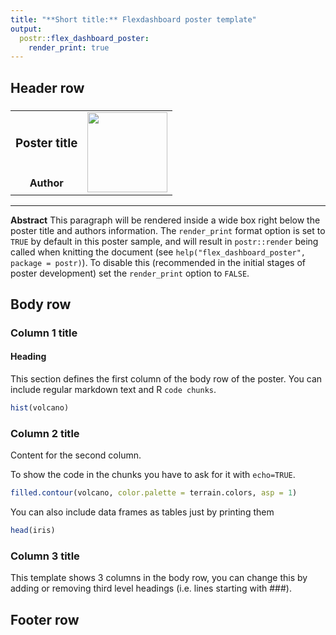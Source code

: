 ```yaml
---
title: "**Short title:** Flexdashboard poster template"
output: 
  postr::flex_dashboard_poster:
    render_print: true
---
```



## Header row {data-height=15}

###

<table style="width:100%">
<tr>
  <td><center><h3>
  **Poster title**
  </h3></center></td>
  <td rowspan="2">
  <img src="resources/logo.png" style="width:128px"></img>
  </td>
</tr>
<tr><td><center>
  **Author**
  </center></td>
</tr>
</table> 

<hr>

**Abstract** This paragraph will be rendered inside a wide box right below the
poster title and authors information.
The `render_print` format option is set to `TRUE` by default in this poster
sample, and will result in `postr::render` being called when knitting the
document (see `help("flex_dashboard_poster", package = postr)`).
To disable this (recommended in the initial stages of poster development)
set the `render_print` option to `FALSE`.




## Body row {data-height=75}

### **Column 1 title**

#### Heading

This section defines the first column of the body row of the poster.
You can include regular markdown text and R `code chunks`.

```r
hist(volcano)
```


### **Column 2 title**

Content for the second column.

To show the code in the chunks you have to ask for it with `echo=TRUE`.

```r
filled.contour(volcano, color.palette = terrain.colors, asp = 1)
```

You can also include data frames as tables just by printing them

```r
head(iris)
```



### **Column 3 title**

This template shows 3 columns in the body row, you can change this by adding
or removing third level headings (i.e. lines starting with ###).





## Footer row {data-height=10} 

### {data-width=50}


### {data-width=50 .small}

